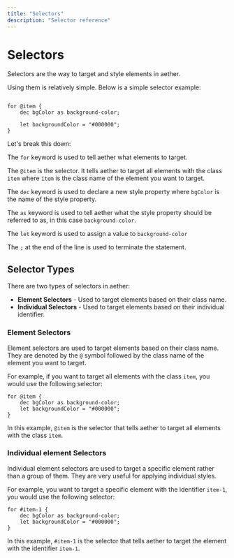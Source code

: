 ```yaml
---
title: "Selectors"
description: "Selector reference"
---
```


# Selectors

Selectors are the way to target and style elements in aether.

Using them is relatively simple. Below is a simple selector example:

```aether

for @item {
    dec bgColor as background-color;

    let backgroundColor = "#000000";
}
```

Let's break this down:

The `for` keyword is used to tell aether what elements to target.

The `@item` is the selector. It tells aether to target all elements with the class `item` where `item` is the class name of the element you want to target.

The `dec` keyword is used to declare a new style property where `bgColor` is the name of the style property.

The `as` keyword is used to tell aether what the style property should be referred to as, in this case `background-color`.

The `let` keyword is used to assign a value to `background-color`

The `;` at the end of the line is used to terminate the statement.

## Selector Types

There are two types of selectors in aether:

- **Element Selectors** - Used to target elements based on their class name.
- **Individual Selectors** - Used to target elements based on their individual identifier.

### Element Selectors

Element selectors are used to target elements based on their class name. They are denoted by the `@` symbol followed by the class name of the element you want to target.

For example, if you want to target all elements with the class `item`, you would use the following selector:

```aether
for @item {
    dec bgColor as background-color;
    let backgroundColor = "#000000";
}
```

In this example, `@item` is the selector that tells aether to target all elements with the class `item`.

### Individual element Selectors

Individual element selectors are used to target a specific element rather than a group of them. They are very useful for applying individual styles.

For example, you want to target a specific element with the identifier `item-1`, you would use the following selector:

```aether
for #item-1 {
    dec bgColor as background-color;
    let backgroundColor = "#000000";
}
```

In this example, `#item-1` is the selector that tells aether to target the element with the identifier `item-1`.
